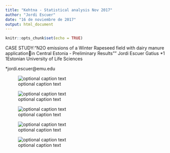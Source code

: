---
title: "Kehtna - Statistical analysis Nov 2017"
author: "Jordi Escuer"
date: "16 de noviembre de 2017"
output: html_document
---

```{r setup, include=FALSE}
knitr::opts_chunk$set(echo = TRUE)
```

CASE STUDY:"N2O emissions of a Winter Rapeseed field with dairy manure applicationin Central Estonia - Preliminary Results""
Jordi Escuer Gatius *1
1Estonian University of Life Sciences

*jordi.escuer@emu.edu

![optional caption text](figures/location.png)


![optional caption text](figures/location2.png)

![optional caption text](figures/method.png)

![optional caption text](figures/sampling.png)

![optional caption text](figures/calculation.png)

